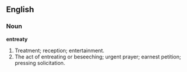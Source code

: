 ==English==

===Noun===

'''entreaty'''

#Treatment; reception; entertainment.
#The act of entreating or beseeching; urgent prayer; earnest petition; pressing solicitation.